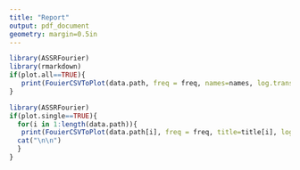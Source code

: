 ```yaml
---
title: "Report"
output: pdf_document
geometry: margin=0.5in
---
```



```r
library(ASSRFourier)
library(rmarkdown)
if(plot.all==TRUE){
   print(FouierCSVToPlot(data.path, freq = freq, names=names, log.trans=log.trans))
}
```

```r
library(ASSRFourier)
if(plot.single==TRUE){
  for(i in 1:length(data.path)){
   print(FouierCSVToPlot(data.path[i], freq = freq, title=title[i], log.trans=log.trans))
  cat("\n\n")
  }
}
```
